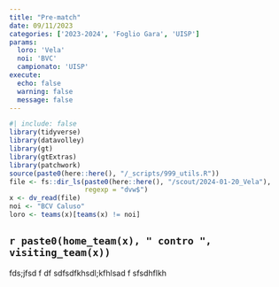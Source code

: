 ```yaml
---
title: "Pre-match"
date: 09/11/2023
categories: ['2023-2024', 'Foglio Gara', 'UISP']
params:
  loro: 'Vela'
  noi: 'BVC'
  campionato: 'UISP'
execute:
  echo: false
  warning: false
  message: false
---
```


```r
#| include: false
library(tidyverse)
library(datavolley)
library(gt)
library(gtExtras)
library(patchwork)
source(paste0(here::here(), "/_scripts/999_utils.R"))
file <- fs::dir_ls(paste0(here::here(), "/scout/2024-01-20_Vela"), 
                   regexp = "dvw$")
x <- dv_read(file)
noi <- "BCV Caluso"
loro <- teams(x)[teams(x) != noi]
```


## `r paste0(home_team(x), " contro ", visiting_team(x))`

fds;jfsd
f 
df sdfsdfkhsdl;kfhlsad f
sfsdhflkh
